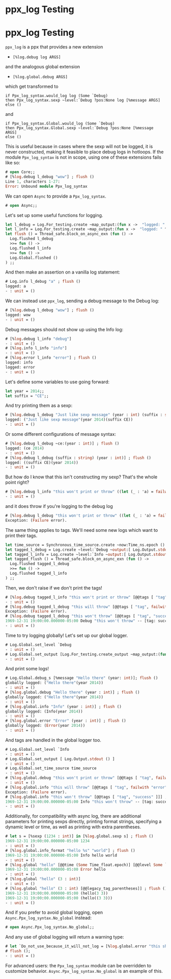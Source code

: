 # ppx_log Testing

# ppx_log Testing

`ppx_log` is a ppx that provides a new extension

* `[%log.debug log ARGS]`

and the analogous global extension

* `[%log.global.debug ARGS]`

which get transformed to

```
if Ppx_log_syntax.would_log log (Some `Debug)
then Ppx_log_syntax.sexp ~level:`Debug ?pos:None log [%message ARGS]
else ()
```

and

```
if Ppx_log_syntax.Global.would_log (Some `Debug)
then Ppx_log_syntax.Global.sexp ~level:`Debug ?pos:None [%message ARGS]
else ()
```

This is useful because in cases where the sexp will not be
logged, it is never constructed, making it feasible to place debug logs in
hotloops. If the module `Ppx_log_syntax` is not in scope, using one of these
extensions fails like so:

```ocaml
# open Core;;
# [%log.debug l_debug "wow"] ; flush ()
Line 1, characters 1-27:
Error: Unbound module Ppx_log_syntax
```

We can open `Async` to provide a `Ppx_log_syntax`.

```ocaml
# open Async;;
```

Let's set up some useful functions for logging.

```ocaml
let l_debug = Log.For_testing.create ~map_output:(fun x ->  "logged: " ^ x ) `Debug;;
let l_info = Log.For_testing.create ~map_output:(fun x ->  "logged: " ^ x ) `Info;;
let flush () = Thread_safe.block_on_async_exn (fun () ->
  Log.flushed l_debug
  >>= fun () ->
  Log.flushed l_info
  >>= fun () ->
  Log.Global.flushed ()
) ;;
```

And then make an assertion on a vanilla log statement:

```ocaml
# Log.info l_debug "a" ; flush ()
logged: a
- : unit = ()
```

We can instead use `ppx_log`, sending a debug message to the Debug log:

```ocaml
# [%log.debug l_debug "wow"] ; flush ()
logged: wow
- : unit = ()
```

Debug messages should not show up using the Info log:

```ocaml
# [%log.debug l_info "debug"]
- : unit = ()
# [%log.info l_info "info"]
- : unit = ()
# [%log.error l_info "error"] ; flush ()
logged: info
logged: error
- : unit = ()
```

Let's define some variables to use going forward:

```ocaml
let year = 2014;;
let suffix = "CE";;
```

And try printing them as a sexp:

```ocaml
# [%log.debug l_debug "Just like sexp message" (year : int) (suffix : string)] ; flush ()
logged: ("Just like sexp message"(year 2014)(suffix CE))
- : unit = ()
```

Or some different configurations of message syntax:

```ocaml
# [%log.debug l_debug ~ce:(year : int)] ; flush ()
logged: (ce 2014)
- : unit = ()
# [%log.debug l_debug (suffix : string) (year : int)] ; flush ()
logged: ((suffix CE)(year 2014))
- : unit = ()
```

But how do I know that this isn't constructing my sexp? That's the whole point right?

```ocaml
# [%log.debug l_info "this won't print or throw" ((let (_ : 'a) = failwith "error" in year) : int)] ; flush ()
- : unit = ()
```

and it does throw if you're logging to the debug log

```ocaml
# [%log.debug l_debug "this won't print or throw" ((let (_ : 'a) = failwith "error" in year) : int)] ; flush ()
Exception: (Failure error).
```

The same thing applies to tags. We'll need some new logs which want to print their tags.

```ocaml
let time_source = Synchronous_time_source.create ~now:Time_ns.epoch () |> Synchronous_time_source.read_only
let tagged_l_debug = Log.create ~level:`Debug ~output:[ Log.Output.stdout () ] ~time_source ~on_error:`Raise ()
let tagged_l_info = Log.create ~level:`Info ~output:[ Log.Output.stdout () ] ~time_source ~on_error:`Raise ()
let tagged_flush () = Thread_safe.block_on_async_exn (fun () ->
  Log.flushed tagged_l_debug
  >>= fun () ->
  Log.flushed tagged_l_info
) ;;
```

Then, we don't raise if we don't print the tags!

```ocaml
# [%log.debug tagged_l_info "this won't print or throw" [@@tags [ "tag", failwith "error" ]]] ; flush ()
- : unit = ()
# [%log.debug tagged_l_debug "this will throw" [@@tags [ "tag", failwith "error" ]]] ; flush ()
Exception: (Failure error).
# [%log.debug tagged_l_debug "this won't throw" [@@tags [ "tag", "success" ]]] ; flush ()
1969-12-31 19:00:00.000000-05:00 Debug "this won't throw" -- [tag: success]
- : unit = ()
```

Time to try logging globally! Let's set up our global logger.

```ocaml
# Log.Global.set_level `Debug
- : unit = ()
# Log.Global.set_output [Log.For_testing.create_output ~map_output:(fun s -> "globally logged: " ^ s)]
- : unit = ()
```

And print some logs!

```ocaml
# Log.Global.debug_s [%message "Hello there" (year: int)]; flush ()
globally logged: ("Hello there"(year 2014))
- : unit = ()
# [%log.global.debug "Hello there" (year : int)] ; flush ()
globally logged: ("Hello there"(year 2014))
- : unit = ()
# [%log.global.info "Info" (year : int)] ; flush ()
globally logged: (Info(year 2014))
- : unit = ()
# [%log.global.error "Error" (year : int)] ; flush ()
globally logged: (Error(year 2014))
- : unit = ()
```

And tags are handled in the global logger too.
```ocaml
# Log.Global.set_level `Info
- : unit = ()
# Log.Global.set_output [ Log.Output.stdout () ]
- : unit = ()
# Log.Global.set_time_source time_source
- : unit = ()
# [%log.global.debug "this won't print or throw" [@@tags [ "tag", failwith "error" ]]] ; flush ()
- : unit = ()
# [%log.global.info "this will throw" [@@tags [ "tag", failwith "error" ]]] ; flush ()
Exception: (Failure error).
# [%log.global.info "this won't throw" [@@tags [ "tag", "success" ]]] ; flush ()
1969-12-31 19:00:00.000000-05:00 Info "this won't throw" -- [tag: success]
- : unit = ()
```

Additionally, for compatibility with async log, there are additional parameters for
printing sexps directly, printing format strings, specifying a dynamic level or time, as
well as printing with extra parentheses.

```ocaml
# let s = [%sexp (1234 : int)] in [%log.global.sexp s] ; flush ()
1969-12-31 19:00:00.000000-05:00 1234
- : unit = ()
# [%log.global.info_format "hello %s" "world"] ; flush ()
1969-12-31 19:00:00.000000-05:00 Info hello world
- : unit = ()
# [%log.global "hello" [@@time (Some Time_float.epoch)] [@@level Some `Error]] ; flush ()
1969-12-31 19:00:00.000000-05:00 Error hello
- : unit = ()
# [%log.global "hello" (3 : int)]
- : unit = ()
# [%log.global "hello" (3 : int) [@@legacy_tag_parentheses]] ; flush ()
1969-12-31 19:00:00.000000-05:00 (hello(3 3))
1969-12-31 19:00:00.000000-05:00 (hello((3 3)))
- : unit = ()
```

And if you prefer to avoid global logging, open
`Async.Ppx_log_syntax.No_global` instead:

```ocaml
# open Async.Ppx_log_syntax.No_global;;
```

And any use of global logging will return a warning type:

```ocaml
# let `Do_not_use_because_it_will_not_log = [%log.global.error "this should not log"];
# flush ();
- : unit = ()
```

For advanced users: the `Ppx_log_syntax` module can be overridden to
customize behavior.  `Async.Ppx_log_syntax.No_global` is an example of this.
